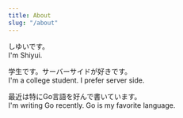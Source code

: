 ```yaml
---
title: About
slug: "/about"
---
```


しゆいです。  
I'm Shiyui.


学生です。サーバーサイドが好きです。  
I'm a college student. I prefer server side. 

最近は特にGo言語を好んで書いています。  
I'm writing Go recently. Go is my favorite language.